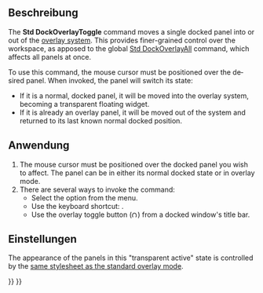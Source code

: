 <languages/>

{{Docnav/de
|[[Std_DockOverlayTransparentAll/de|DockÜberlagernAlleTransparent]]
|[[Std_DockOverlayToggleTransparent/de|DockÜberlagernTransparentUmschalten]]
|[[Std_View_Menu/de|Std Menü Ansicht]]
|IconL=
|IconR=
|IconC=Freecad.svg
}}

{{GuiCommand/de
|Name=Std DockOverlayToggle
|Name/de=Std DockÜberlagernObenUmschalten
|MenuLocation=Ansicht → Dock panel overlay → Überlagerung umschalten
|Workbenches=Alle
|Shortcut={{KEY|F3}}
|Version=1.0
|SeeAlso=[[Std_DockOverlayAll/de|DockÜberlagernAlle]], [[Std_DockOverlayToggleTransparent/de|DockÜberlagernTransparentUmschalten]]
}}

<span id="Description"></span>
==Beschreibung==

<div lang="en" dir="ltr" class="mw-content-ltr">
The '''Std DockOverlayToggle''' command moves a single docked panel into or out of the [[Std_DockOverlayAll|overlay system]]. This provides finer-grained control over the workspace, as apposed to the global [[Std_DockOverlayAll|Std DockOverlayAll]] command, which affects all panels at once.
</div>

<div lang="en" dir="ltr" class="mw-content-ltr">
To use this command, the mouse cursor must be positioned over the desired panel. When invoked, the panel will switch its state:
* If it is a normal, docked panel, it will be moved into the overlay system, becoming a transparent floating widget.
* If it is already an overlay panel, it will be moved out of the system and returned to its last known normal docked position.
</div>

<span id="Usage"></span>
==Anwendung==

<div lang="en" dir="ltr" class="mw-content-ltr">
# The mouse cursor must be positioned over the docked panel you wish to affect. The panel can be in either its normal docked state or in overlay mode.
# There are several ways to invoke the command:
#* Select the {{MenuCommand|View → Dock panel overlay → Toggle overlay}} option from the menu.
#* Use the keyboard shortcut: {{KEY|F3}}.
#* Use the overlay toggle button ([[File:Overlay.svg|12x12px]]) from a docked window's title bar.
</div>

<span id="Preferences"></span>
==Einstellungen==

<div lang="en" dir="ltr" class="mw-content-ltr">
The appearance of the panels in this "transparent active" state is controlled by the [[Std_DockOverlayAll#Preferences|same stylesheet as the standard overlay mode]].
</div>


{{Docnav/de
|[[Std_DockOverlayTransparentAll/de|DockÜberlagernAlleTransparent]]
|[[Std_DockOverlayToggleTransparent/de|DockÜberlagernTransparentUmschalten]]
|[[Std_View_Menu/de|Std Menü Ansicht]]
|IconL=
|IconR=
|IconC=Freecad.svg
}}

{{Std_Base_navi{{#translation:}}}}
{{Userdocnavi{{#translation:}}}}